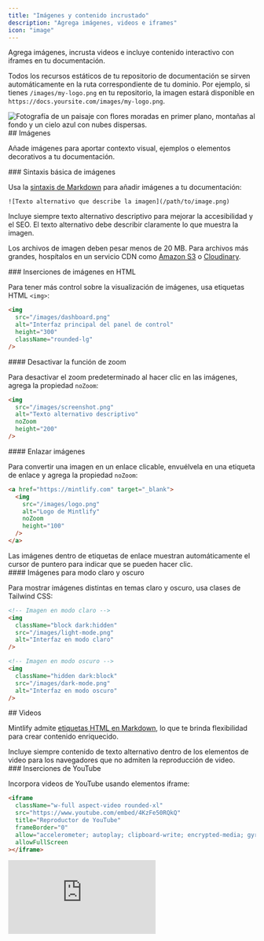 ```yaml
---
title: "Imágenes y contenido incrustado"
description: "Agrega imágenes, videos e iframes"
icon: "image"
---
```


Agrega imágenes, incrusta videos e incluye contenido interactivo con iframes en tu documentación.

Todos los recursos estáticos de tu repositorio de documentación se sirven automáticamente en la ruta correspondiente de tu dominio. Por ejemplo, si tienes `/images/my-logo.png` en tu repositorio, la imagen estará disponible en `https://docs.yoursite.com/images/my-logo.png`.

<Frame>
  <img className="rounded-xl" src="https://mintlify-assets.b-cdn.net/bigbend.jpg" alt="Fotografía de un paisaje con flores moradas en primer plano, montañas al fondo y un cielo azul con nubes dispersas." />
</Frame>

<div id="images">
  ## Imágenes
</div>

Añade imágenes para aportar contexto visual, ejemplos o elementos decorativos a tu documentación.

<div id="basic-image-syntax">
  ### Sintaxis básica de imágenes
</div>

Usa la [sintaxis de Markdown](https://www.markdownguide.org/basic-syntax/#images) para añadir imágenes a tu documentación:

```mdx
![Texto alternativo que describe la imagen](/path/to/image.png)
```

<Tip>
  Incluye siempre texto alternativo descriptivo para mejorar la accesibilidad y el SEO. El texto alternativo debe describir claramente lo que muestra la imagen.
</Tip>

Los archivos de imagen deben pesar menos de 20 MB. Para archivos más grandes, hospítalos en un servicio CDN como [Amazon S3](https://aws.amazon.com/s3) o [Cloudinary](https://cloudinary.com).

<div id="html-image-embeds">
  ### Inserciones de imágenes en HTML
</div>

Para tener más control sobre la visualización de imágenes, usa etiquetas HTML `<img>`:

```html
<img 
  src="/images/dashboard.png" 
  alt="Interfaz principal del panel de control"
  height="300"
  className="rounded-lg"
/>
```

<div id="disable-zoom-functionality">
  #### Desactivar la función de zoom
</div>

Para desactivar el zoom predeterminado al hacer clic en las imágenes, agrega la propiedad `noZoom`:

```html highlight="4"
<img 
  src="/images/screenshot.png" 
  alt="Texto alternativo descriptivo"
  noZoom 
  height="200"
/>
```

<div id="link-images">
  #### Enlazar imágenes
</div>

Para convertir una imagen en un enlace clicable, envuélvela en una etiqueta de enlace y agrega la propiedad `noZoom`:

```html
<a href="https://mintlify.com" target="_blank">
  <img 
    src="/images/logo.png" 
    alt="Logo de Mintlify"
    noZoom 
    height="100"
  />
</a>
```

<Note>
  Las imágenes dentro de etiquetas de enlace muestran automáticamente el cursor de puntero para indicar que se pueden hacer clic.
</Note>

<div id="light-and-dark-mode-images">
  #### Imágenes para modo claro y oscuro
</div>

Para mostrar imágenes distintas en temas claro y oscuro, usa clases de Tailwind CSS:

```html
<!-- Imagen en modo claro -->
<img 
  className="block dark:hidden" 
  src="/images/light-mode.png" 
  alt="Interfaz en modo claro"
/>

<!-- Imagen en modo oscuro -->
<img 
  className="hidden dark:block" 
  src="/images/dark-mode.png" 
  alt="Interfaz en modo oscuro"
/>
```

<div id="videos">
  ## Videos
</div>

Mintlify admite [etiquetas HTML en Markdown](https://www.markdownguide.org/basic-syntax/#html), lo que te brinda flexibilidad para crear contenido enriquecido.

<Tip>
  Incluye siempre contenido de texto alternativo dentro de los elementos de video para los navegadores que no admiten la reproducción de video.
</Tip>

<div id="youtube-embeds">
  ### Inserciones de YouTube
</div>

Incorpora videos de YouTube usando elementos iframe:

```html
<iframe
  className="w-full aspect-video rounded-xl"
  src="https://www.youtube.com/embed/4KzFe50RQkQ"
  title="Reproductor de YouTube"
  frameBorder="0"
  allow="accelerometer; autoplay; clipboard-write; encrypted-media; gyroscope; picture-in-picture"
  allowFullScreen
></iframe>
```

<Frame>
  <iframe className="w-full aspect-video rounded-xl" src="https://www.youtube.com/embed/4KzFe50RQkQ" title="Reproductor de YouTube" frameBorder="0" allow="accelerometer; autoplay; clipboard-write; encrypted-media; gyroscope; picture-in-picture" allowFullScreen />
</Frame>

<div id="self-hosted-videos">
  ### Videos autoalojados
</div>

Usa el elemento HTML `<video>` para contenido de video autoalojado:

```html
<video
  controls
  className="w-full aspect-video rounded-xl"
  src="enlace-a-tu-video.com"
></video>
```

<div id="autoplay-videos">
  ### Reproducción automática de vídeos
</div>

Para reproducir un vídeo automáticamente, usa:

```html
<video
  autoPlay
  muted
  loop
  playsInline
  className="w-full aspect-video rounded-xl"
  src="/videos/demo.mp4"
></video>
```

<Note>
  Al usar la sintaxis de JSX, escribe los atributos compuestos en camelCase: `autoPlay`, `playsInline`, `allowFullScreen`.
</Note>

<div id="iframes">
  ## iframes
</div>

Incorpora contenido externo usando elementos iframe:

```html
<iframe 
  src="https://example.com/embed" 
  title="Contenido integrado"
  className="w-full h-96 rounded-xl"
></iframe>
```

<div id="related-resources">
  ## Recursos relacionados
</div>

<Card title="Referencia del componente Frame" icon="frame" horizontal href="/es/components/frames">
  Aprende a usar el componente Frame para presentar imágenes.
</Card>
